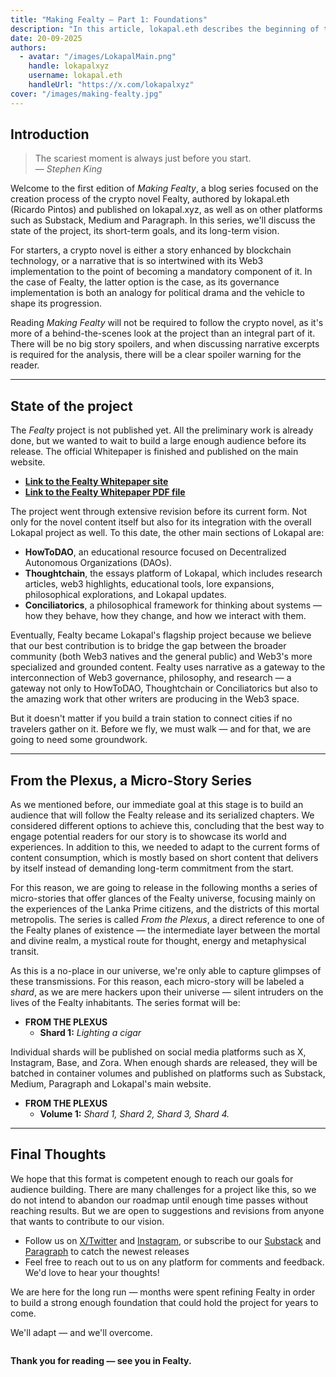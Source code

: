 ```yaml
---
title: "Making Fealty — Part 1: Foundations"
description: "In this article, lokapal.eth describes the beginning of the Fealty journey, short term goals and long term vision."
date: 20-09-2025
authors:
  - avatar: "/images/LokapalMain.png"
    handle: lokapalxyz
    username: lokapal.eth
    handleUrl: "https://x.com/lokapalxyz"
cover: "/images/making-fealty.jpg"
---
```


## Introduction

> The scariest moment is always just before you start.  
> — *Stephen King*

Welcome to the first edition of *Making Fealty*, a blog series focused on the creation process of the crypto novel Fealty, authored by lokapal.eth (Ricardo Pintos) and published on lokapal.xyz, as well as on other platforms such as Substack, Medium and Paragraph. In this series, we'll discuss the state of the project, its short-term goals, and its long-term vision. 

For starters, a crypto novel is either a story enhanced by blockchain technology, or a narrative that is so intertwined with its Web3 implementation to the point of becoming a mandatory component of it. In the case of Fealty, the latter option is the case, as its governance implementation is both an analogy for political drama and the vehicle to shape its progression.

Reading *Making Fealty* will not be required to follow the crypto novel, as it's more of a behind-the-scenes look at the project than an integral part of it. There will be no big story spoilers, and when discussing narrative excerpts is required for the analysis, there will be a clear spoiler warning for the reader.

---

## State of the project

The *Fealty* project is not published yet. All the preliminary work is already done, but we wanted to wait to build a large enough audience before its release. The official Whitepaper is finished and published on the main website.

- **[Link to the Fealty Whitepaper site](https://www.lokapal.xyz/en/fealty/fealty-whitepaper/fw-part-1/fealty-a-crypto-novel)**
- **[Link to the Fealty Whitepaper PDF file](https://www.lokapal.xyz/whitepapers/fealty-whitepaper.pdf)**

The project went through extensive revision before its current form. Not only for the novel content itself but also for its integration with the overall Lokapal project as well. To this date, the other main sections of Lokapal are:

- **HowToDAO**, an educational resource focused on Decentralized Autonomous Organizations (DAOs).
- **Thoughtchain**, the essays platform of Lokapal, which includes research articles, web3 highlights, educational tools, lore expansions, philosophical explorations, and Lokapal updates.
- **Conciliatorics**, a philosophical framework for thinking about systems — how they behave, how they change, and how we interact with them. 

Eventually, Fealty became Lokapal's flagship project because we believe that our best contribution is to bridge the gap between the broader community (both Web3 natives and the general public) and Web3's more specialized and grounded content. Fealty uses narrative as a gateway to the interconnection of Web3 governance, philosophy, and research — a gateway not only to HowToDAO, Thoughtchain or Conciliatorics but also to the amazing work that other writers are producing in the Web3 space.

But it doesn't matter if you build a train station to connect cities if no travelers gather on it. Before we fly, we must walk — and for that, we are going to need some groundwork.

---

## From the Plexus, a Micro-Story Series

As we mentioned before, our immediate goal at this stage is to build an audience that will follow the Fealty release and its serialized chapters. We considered different options to achieve this, concluding that the best way to engage potential readers for our story is to showcase its world and experiences. In addition to this, we needed to adapt to the current forms of content consumption, which is mostly based on short content that delivers by itself instead of demanding long-term commitment from the start.

For this reason, we are going to release in the following months a series of micro-stories that offer glances of the Fealty universe, focusing mainly on the experiences of the Lanka Prime citizens, and the districts of this mortal metropolis. The series is called *From the Plexus*, a direct reference to one of the Fealty planes of existence — the intermediate layer between the mortal and divine realm, a mystical route for thought, energy and metaphysical transit. 

As this is a no-place in our universe, we're only able to capture glimpses of these transmissions. For this reason, each micro-story will be labeled a *shard*, as we are mere hackers upon their universe — silent intruders on the lives of the Fealty inhabitants. The series format will be:

- **FROM THE PLEXUS**
  - **Shard 1:** *Lighting a cigar*

Individual shards will be published on social media platforms such as X, Instagram, Base, and Zora. When enough shards are released, they will be batched in container volumes and published on platforms such as Substack, Medium, Paragraph and Lokapal's main website.

- **FROM THE PLEXUS**
  - **Volume 1:** *Shard 1, Shard 2, Shard 3, Shard 4.*

---

## Final Thoughts

We hope that this format is competent enough to reach our goals for audience building. There are many challenges for a project like this, so we do not intend to abandon our roadmap until enough time passes without reaching results. But we are open to suggestions and revisions from anyone that wants to contribute to our vision. 

- Follow us on [X/Twitter](https://x.com/lokapalxyz) and [Instagram](https://www.instagram.com/lokapalxyz/), or subscribe to our [Substack](https://lokapal.substack.com/) and [Paragraph](https://paragraph.com/@thoughtchain) to catch the newest releases
- Feel free to reach out to us on any platform for comments and feedback. We'd love to hear your thoughts!

We are here for the long run — months were spent refining Fealty in order to build a strong enough foundation that could hold the project for years to come. 

We'll adapt — and we'll overcome.

<Image
  src="/images/banner-purple.png"
  alt=""
  width={1580}
  height={140}
/>

**Thank you for reading — see you in Fealty.**
